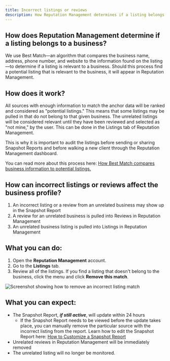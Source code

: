 ```yaml
---
title: Incorrect listings or reviews
description: How Reputation Management determines if a listing belongs to a business and what to do about incorrect listings or reviews.
---
```


## How does Reputation Management determine if a listing belongs to a business?

We use Best Match—an algorithm that compares the business name, address, phone number, and website to the information found on the listing—to determine if a listing is relevant to a business. Should this process find a potential listing that is relevant to the business, it will appear in Reputation Management.

## How does it work?

All sources with enough information to match the anchor data will be ranked and considered as "potential listings." This means that some listings may be pulled in that do not belong to that given business. The unrelated listings will be considered relevant until they have been reviewed and selected as "not mine," by the user. This can be done in the Listings tab of Reputation Management.

This is why it is important to audit the listings before sending or sharing Snapshot Reports and before walking a new client through the Reputation Management dashboard.

You can read more about this process here: [How Best Match compares business information to potential listings.](how-system-identifies-relevant-listings)

## How can incorrect listings or reviews affect the business profile?

1. An incorrect listing or a review from an unrelated business may show up in the Snapshot Report
2. A review for an unrelated business is pulled into Reviews in Reputation Management
3. An unrelated business listing is pulled into Listings in Reputation Management

## What you can do:

1. Open the **Reputation Management** account.
2. Go to the **Listings** tab.
3. Review all of the listings. If you find a listing that doesn't belong to the business, click the menu and click **Remove this match**.

![Screenshot showing how to remove an incorrect listing match](./img/remove-listing.jpg)

## What you can expect:

- The Snapshot Report, ***if still active***, will update within 24 hours
  - If the Snapshot Report needs to be viewed before the update takes place, you can manually remove the particular source with the incorrect listing from the report. Learn how to edit the Snapshot Report here: [How to Customize a Snapshot Report](../../snapshot-reports/how-to-customize-a-snapshot-report)
- Unrelated reviews in Reputation Management will be immediately removed
- The unrelated listing will no longer be monitored.